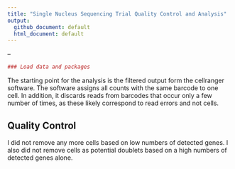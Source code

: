```yaml
---
title: "Single Nucleus Sequencing Trial Quality Control and Analysis"
output:
  github_document: default
  html_document: default
---
```

--
```r
### Load data and packages

```

The starting point for the analysis is the filtered output form the cellranger software. The software assigns all counts with the same barcode to one cell. In addition, it discards reads from barcodes that occur only a few number of times, as these likely correspond to read errors and not cells.

## Quality Control

I did not remove any more cells based on low numbers of detected genes. I also did not remove cells as potential doublets based on a high numbers of detected genes alone.

```r

```